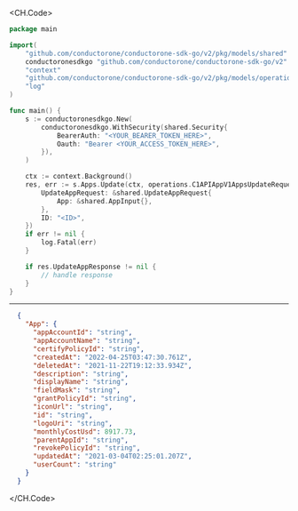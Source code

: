
<CH.Code>
```go Update.go
package main

import(
	"github.com/conductorone/conductorone-sdk-go/v2/pkg/models/shared"
	conductoronesdkgo "github.com/conductorone/conductorone-sdk-go/v2"
	"context"
	"github.com/conductorone/conductorone-sdk-go/v2/pkg/models/operations"
	"log"
)

func main() {
    s := conductoronesdkgo.New(
        conductoronesdkgo.WithSecurity(shared.Security{
            BearerAuth: "<YOUR_BEARER_TOKEN_HERE>",
            Oauth: "Bearer <YOUR_ACCESS_TOKEN_HERE>",
        }),
    )

    ctx := context.Background()
    res, err := s.Apps.Update(ctx, operations.C1APIAppV1AppsUpdateRequest{
        UpdateAppRequest: &shared.UpdateAppRequest{
            App: &shared.AppInput{},
        },
        ID: "<ID>",
    })
    if err != nil {
        log.Fatal(err)
    }

    if res.UpdateAppResponse != nil {
        // handle response
    }
}
```
---

```json Example Response
  {
    "App": {
      "appAccountId": "string",
      "appAccountName": "string",
      "certifyPolicyId": "string",
      "createdAt": "2022-04-25T03:47:30.761Z",
      "deletedAt": "2021-11-22T19:12:33.934Z",
      "description": "string",
      "displayName": "string",
      "fieldMask": "string",
      "grantPolicyId": "string",
      "iconUrl": "string",
      "id": "string",
      "logoUri": "string",
      "monthlyCostUsd": 8917.73,
      "parentAppId": "string",
      "revokePolicyId": "string",
      "updatedAt": "2021-03-04T02:25:01.207Z",
      "userCount": "string"
    }
  }
```
</CH.Code>
